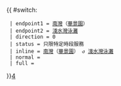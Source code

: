 {{ #switch: {{{format|}}}
  | endpoint1 = [[南灣 (香港島)|南灣]]（[[華景園]]）
  | endpoint2 = [[淺水灣|淺水灣泳灘]]
  | direction = 0
  | status = 只限特定時段服務
  | inline = [[南灣 (香港島)|南灣]]（[[華景園]]） ↺ [[淺水灣|淺水灣泳灘]]
  | normal =
  | full =
}}<noinclude>[[category:港島居民巴士路線模板|4‎]]</noinclude>
